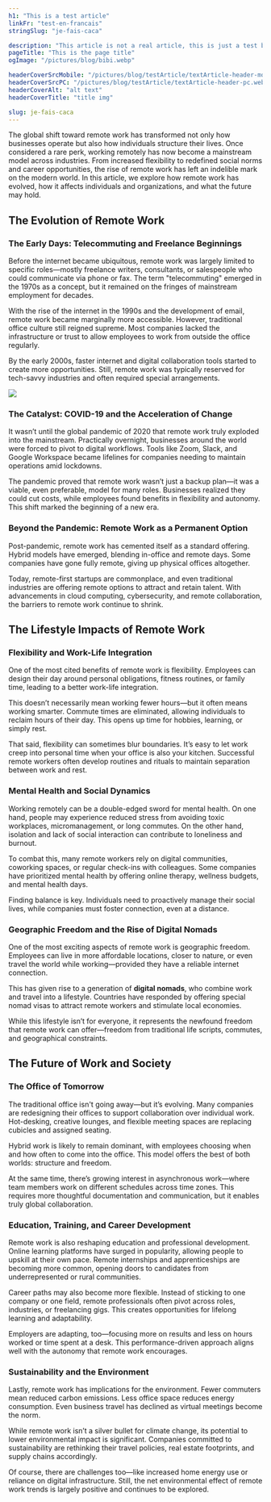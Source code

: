 ```yaml
---
h1: "This is a test article"
linkFr: "test-en-francais"
stringSlug: "je-fais-caca"

description: "This article is not a real article, this is just a test bibi baba bobo lalalalalala"
pageTitle: "This is the page title"
ogImage: "/pictures/blog/bibi.webp"

headerCoverSrcMobile: "/pictures/blog/testArticle/textArticle-header-mobile.webp"
headerCoverSrcPC: "/pictures/blog/testArticle/textArticle-header-pc.webp"
headerCoverAlt: "alt text"
headerCoverTitle: "title img"

slug: je-fais-caca
---
```


The global shift toward remote work has transformed not only how businesses operate but also how individuals structure their lives. Once considered a rare perk, working remotely has now become a mainstream model across industries. From increased flexibility to redefined social norms and career opportunities, the rise of remote work has left an indelible mark on the modern world. In this article, we explore how remote work has evolved, how it affects individuals and organizations, and what the future may hold.

## The Evolution of Remote Work

### The Early Days: Telecommuting and Freelance Beginnings

Before the internet became ubiquitous, remote work was largely limited to specific roles—mostly freelance writers, consultants, or salespeople who could communicate via phone or fax. The term "telecommuting" emerged in the 1970s as a concept, but it remained on the fringes of mainstream employment for decades.

With the rise of the internet in the 1990s and the development of email, remote work became marginally more accessible. However, traditional office culture still reigned supreme. Most companies lacked the infrastructure or trust to allow employees to work from outside the office regularly.

By the early 2000s, faster internet and digital collaboration tools started to create more opportunities. Still, remote work was typically reserved for tech-savvy industries and often required special arrangements.

<img src="/pictures/excursions/atv-tours/1hours-tour-header-pc.webp" />

### The Catalyst: COVID-19 and the Acceleration of Change

It wasn’t until the global pandemic of 2020 that remote work truly exploded into the mainstream. Practically overnight, businesses around the world were forced to pivot to digital workflows. Tools like Zoom, Slack, and Google Workspace became lifelines for companies needing to maintain operations amid lockdowns.

The pandemic proved that remote work wasn’t just a backup plan—it was a viable, even preferable, model for many roles. Businesses realized they could cut costs, while employees found benefits in flexibility and autonomy. This shift marked the beginning of a new era.

### Beyond the Pandemic: Remote Work as a Permanent Option

Post-pandemic, remote work has cemented itself as a standard offering. Hybrid models have emerged, blending in-office and remote days. Some companies have gone fully remote, giving up physical offices altogether.

Today, remote-first startups are commonplace, and even traditional industries are offering remote options to attract and retain talent. With advancements in cloud computing, cybersecurity, and remote collaboration, the barriers to remote work continue to shrink.

## The Lifestyle Impacts of Remote Work

### Flexibility and Work-Life Integration

One of the most cited benefits of remote work is flexibility. Employees can design their day around personal obligations, fitness routines, or family time, leading to a better work-life integration.

This doesn’t necessarily mean working fewer hours—but it often means working smarter. Commute times are eliminated, allowing individuals to reclaim hours of their day. This opens up time for hobbies, learning, or simply rest.

That said, flexibility can sometimes blur boundaries. It’s easy to let work creep into personal time when your office is also your kitchen. Successful remote workers often develop routines and rituals to maintain separation between work and rest.

### Mental Health and Social Dynamics

Working remotely can be a double-edged sword for mental health. On one hand, people may experience reduced stress from avoiding toxic workplaces, micromanagement, or long commutes. On the other hand, isolation and lack of social interaction can contribute to loneliness and burnout.

To combat this, many remote workers rely on digital communities, coworking spaces, or regular check-ins with colleagues. Some companies have prioritized mental health by offering online therapy, wellness budgets, and mental health days.

Finding balance is key. Individuals need to proactively manage their social lives, while companies must foster connection, even at a distance.

### Geographic Freedom and the Rise of Digital Nomads

One of the most exciting aspects of remote work is geographic freedom. Employees can live in more affordable locations, closer to nature, or even travel the world while working—provided they have a reliable internet connection.

This has given rise to a generation of **digital nomads**, who combine work and travel into a lifestyle. Countries have responded by offering special nomad visas to attract remote workers and stimulate local economies.

While this lifestyle isn’t for everyone, it represents the newfound freedom that remote work can offer—freedom from traditional life scripts, commutes, and geographical constraints.

## The Future of Work and Society

### The Office of Tomorrow

The traditional office isn't going away—but it’s evolving. Many companies are redesigning their offices to support collaboration over individual work. Hot-desking, creative lounges, and flexible meeting spaces are replacing cubicles and assigned seating.

Hybrid work is likely to remain dominant, with employees choosing when and how often to come into the office. This model offers the best of both worlds: structure and freedom.

At the same time, there’s growing interest in asynchronous work—where team members work on different schedules across time zones. This requires more thoughtful documentation and communication, but it enables truly global collaboration.

### Education, Training, and Career Development

Remote work is also reshaping education and professional development. Online learning platforms have surged in popularity, allowing people to upskill at their own pace. Remote internships and apprenticeships are becoming more common, opening doors to candidates from underrepresented or rural communities.

Career paths may also become more flexible. Instead of sticking to one company or one field, remote professionals often pivot across roles, industries, or freelancing gigs. This creates opportunities for lifelong learning and adaptability.

Employers are adapting, too—focusing more on results and less on hours worked or time spent at a desk. This performance-driven approach aligns well with the autonomy that remote work encourages.

### Sustainability and the Environment

Lastly, remote work has implications for the environment. Fewer commuters mean reduced carbon emissions. Less office space reduces energy consumption. Even business travel has declined as virtual meetings become the norm.

While remote work isn’t a silver bullet for climate change, its potential to lower environmental impact is significant. Companies committed to sustainability are rethinking their travel policies, real estate footprints, and supply chains accordingly.

Of course, there are challenges too—like increased home energy use or reliance on digital infrastructure. Still, the net environmental effect of remote work trends is largely positive and continues to be explored.
